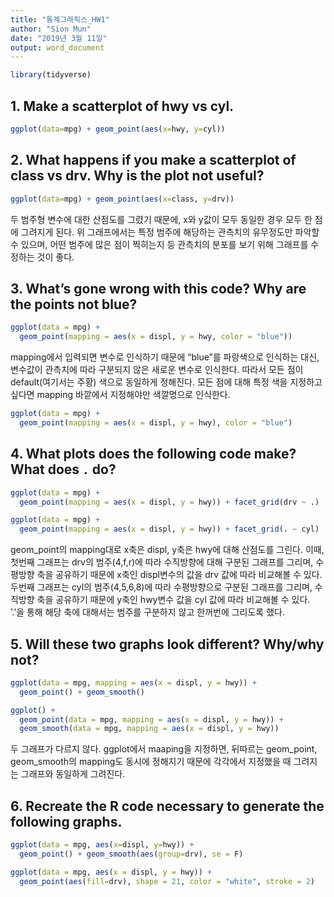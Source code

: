 ```yaml
---
title: "통계그래픽스_HW1"
author: "Sion Mun"
date: "2019년 3월 11일"
output: word_document
---
```


```r
library(tidyverse)
```


## 1. Make a scatterplot of hwy vs cyl.
```r
ggplot(data=mpg) + geom_point(aes(x=hwy, y=cyl))
```



## 2. What happens if you make a scatterplot of class vs drv. Why is the plot not useful?
```r
ggplot(data=mpg) + geom_point(aes(x=class, y=drv))
```

두 범주형 변수에 대한 산점도를 그렸기 때문에, x와 y값이 모두 동일한 경우 모두 한 점에 그려지게 된다.
위 그래프에서는 특정 범주에 해당하는 관측치의 유무정도만 파악할 수 있으며,
어떤 범주에 많은 점이 찍히는지 등 관측치의 분포를 보기 위해 그래프를 수정하는 것이 좋다. 




## 3. What's gone wrong with this code? Why are the points not blue?
```r
ggplot(data = mpg) +
  geom_point(mapping = aes(x = displ, y = hwy, color = "blue"))
```

mapping에서 입력되면 변수로 인식하기 때문에 "blue"를 파랑색으로 인식하는 대신,
변수값이 관측치에 따라 구분되지 않은 새로운 변수로 인식한다. 
따라서 모든 점이 default(여기서는 주황) 색으로 동일하게 정해진다.
모든 점에 대해 특정 색을 지정하고 싶다면 mapping 바깥에서 지정해야만 색깔명으로 인식한다.


```r
ggplot(data = mpg) +
  geom_point(mapping = aes(x = displ, y = hwy), color = "blue")
```




## 4. What plots does the following code make? What does `.` do?
```r
ggplot(data = mpg) +
  geom_point(mapping = aes(x = displ, y = hwy)) + facet_grid(drv ~ .)

ggplot(data = mpg) +
  geom_point(mapping = aes(x = displ, y = hwy)) + facet_grid(. ~ cyl)
```

geom_point의 mapping대로 x축은 displ, y축은 hwy에 대해 산점도를 그린다.
이때, 첫번째 그래프는 drv의 범주(4,f,r)에 따라 수직방향에 대해 구분된 그래프를 그리며,
수평방향 축을 공유하기 때문에 x축인 displ변수의 값을 drv 값에 따라 비교해볼 수 있다.
두번째 그래프는 cyl의 범주(4,5,6,8)에 따라 수평방향으로 구분된 그래프를 그리며,
수직방향 축을 공유하기 때문에 y축인 hwy변수 값을 cyl 값에 따라 비교해볼 수 있다.
'.'을 통해 해당 축에 대해서는 범주를 구분하지 않고 한꺼번에 그리도록 했다.




## 5. Will these two graphs look different? Why/why not?
```r
ggplot(data = mpg, mapping = aes(x = displ, y = hwy)) +
  geom_point() + geom_smooth()

ggplot() +
  geom_point(data = mpg, mapping = aes(x = displ, y = hwy)) +
  geom_smooth(data = mpg, mapping = aes(x = displ, y = hwy))
```

두 그래프가 다르지 않다.
ggplot에서 maaping을 지정하면, 뒤따르는 geom_point, geom_smooth의 mapping도 동시에 정해지기 때문에
각각에서 지정했을 때 그려지는 그래프와 동일하게 그려진다.


## 6. Recreate the R code necessary to generate the following graphs.
```r
ggplot(data = mpg, aes(x=displ, y=hwy)) +
  geom_point() + geom_smooth(aes(group=drv), se = F)

ggplot(data = mpg, aes(x = displ, y = hwy)) + 
  geom_point(aes(fill=drv), shape = 21, color = "white", stroke = 2)
```
